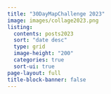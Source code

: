```yaml
---
title: "30DayMapChallenge 2023"
image: images/collage2023.png
listing: 
  contents: posts2023
  sort: "date desc"
  type: grid
  image-height: "200"
  categories: true
  sort-ui: true
page-layout: full
title-block-banner: false
---
```


